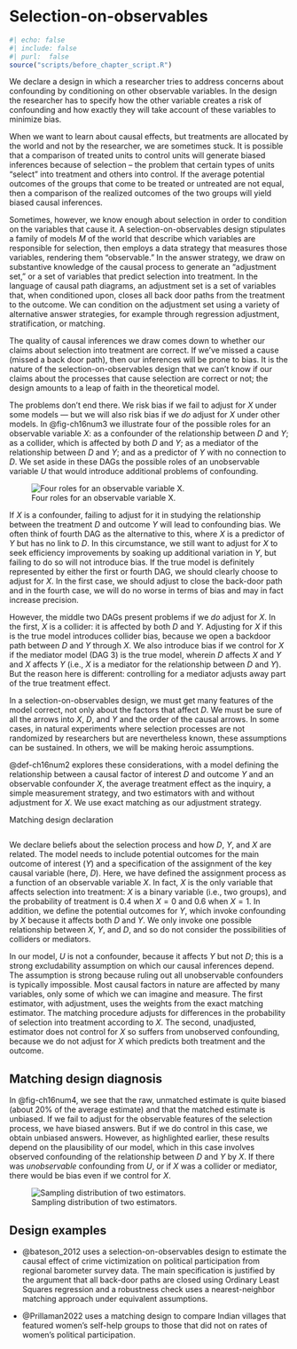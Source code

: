 # Selection-on-observables {.unnumbered}

```r
#| echo: false
#| include: false
#| purl:  false
source("scripts/before_chapter_script.R")
```

::: {.ddbox}
We declare a design in which a researcher tries to address concerns about confounding by conditioning on other observable variables. In the design the researcher has to specify how the other variable creates a risk of confounding and how exactly they will take account of these variables to minimize bias.   
:::

When we want to learn about causal effects, but treatments are allocated by the world and not by the researcher, we are sometimes stuck. It is possible that a comparison of treated units to control units will generate biased inferences because of selection -- the problem that certain types of units "select" into treatment and others into control. If the average potential outcomes of the groups that come to be treated or untreated are not equal, then a comparison of the realized outcomes of the two groups will yield biased causal inferences.

Sometimes, however, we know enough about selection in order to condition on the variables that cause it. A selection-on-observables design stipulates a family of models $M$ of the world that describe which variables are responsible for selection, then employs a data strategy that measures those variables, rendering them "observable." In the answer strategy, we draw on substantive knowledge of the causal process to generate an "adjustment set," or a set of variables that predict selection into treatment. In the language of causal path diagrams, an adjustment set is a set of variables that, when conditioned upon, closes all back door paths from the treatment to the outcome. We can condition on the adjustment set using a variety of alternative answer strategies, for example through regression adjustment, stratification, or matching.

The quality of causal inferences we draw comes down to whether our claims about selection into treatment are correct. If we've missed a cause (missed a back door path), then our inferences will be prone to bias. It is the nature of the selection-on-observables design that we can't know if our claims about the processes that cause selection are correct or not; the design amounts to a leap of faith in the theoretical model. 

The problems don't end there. We risk bias if we fail to adjust for $X$ under some models --- but we will also risk bias if we *do* adjust for $X$ under other models. In @fig-ch16num3 we illustrate four of the possible roles for an observable variable $X$: as a confounder of the relationship between $D$ and $Y$; as a collider, which is affected by both $D$ and $Y$; as a mediator of the relationship between $D$ and $Y$; and as a predictor of $Y$ with no connection to $D$. We set aside in these DAGs the possible roles of an unobservable variable $U$ that would introduce additional problems of confounding.

![Four roles for an observable variable X.](/figures/figure-16-3){#fig-ch16num3}

If $X$ is a confounder, failing to adjust for it in studying the relationship between the treatment $D$ and outcome $Y$ will lead to confounding bias. We often think of fourth DAG as the alternative to this, where $X$ is a predictor of $Y$ but has no link to $D$. In this circumstance, we still want to adjust for $X$ to seek efficiency improvements by soaking up additional variation in $Y$, but failing to do so will not introduce bias. If the true model is definitely represented by either the first or fourth DAG, we should clearly choose to adjust for $X$. In the first case, we should adjust to close the back-door path and in the fourth case, we will do no worse in terms of bias and may in fact increase precision.

However, the middle two DAGs present problems if we *do* adjust for $X$. In the first, $X$ is a collider: it is affected by both $D$ and $Y$. Adjusting for $X$ if this is the true model introduces collider bias, because we open a backdoor path between $D$ and $Y$ through $X$. We also introduce bias if we control for $X$ if the mediator model (DAG 3) is the true model, wherein $D$ affects $X$ and $Y$ and $X$ affects $Y$ (i.e., $X$ is a mediator for the relationship between $D$ and $Y$). But the reason here is different: controlling for a mediator adjusts away part of the true treatment effect. 

In a selection-on-observables design, we must get many features of the model correct, not only about the factors that affect $D$. We must be sure of all the arrows into $X$, $D$, and $Y$ and the order of the causal arrows. In some cases, in natural experiments where selection processes are not randomized by researchers but are nevertheless known, these assumptions can be sustained. In others, we will be making heroic assumptions.

@def-ch16num2 explores these considerations, with a model defining the relationship between a causal factor of interest $D$ and outcome $Y$ and an observable confounder $X$, the average treatment effect as the inquiry, a simple measurement strategy, and two estimators with and without adjustment for $X$. We use exact matching as our adjustment strategy.

::: {#def-ch16num2 .declaration} 

Matching design declaration

```r
```

:::

We declare beliefs about the selection process and how $D$, $Y$, and $X$ are related. The model needs to include potential outcomes for the main outcome of interest ($Y$) and a specification of the assignment of the key causal variable (here, $D$). Here, we have defined the assignment process as a function of an observable variable $X$. In fact, $X$ is the only variable that affects selection into treatment: $X$ is a binary variable (i.e., two groups), and the probability of treatment is 0.4 when $X=0$ and 0.6 when $X=1$. In addition, we define the potential outcomes for $Y$, which invoke confounding by $X$ because it affects both $D$ and $Y$. We only invoke one possible relationship between $X$, $Y$, and $D$, and so do not consider the possibilities of colliders or mediators. 

In our model, $U$ is not a confounder, because it affects $Y$ but not $D$; this is a strong excludability assumption on which our causal inferences depend. The assumption is strong because ruling out all unobservable confounders is typically impossible. Most causal factors in nature are affected by many variables, only some of which we can imagine and measure. The first estimator, with adjustment, uses the weights from the exact matching estimator. The matching procedure adjusts for differences in the probability of selection into treatment according to $X$. The second, unadjusted, estimator does not control for $X$ so suffers from unobserved confounding, because we do not adjust for $X$ which predicts both treatment and the outcome. 

::: {#lem-ch16num2} 

## Matching design diagnosis

In @fig-ch16num4, we see that the raw, unmatched estimate is quite biased (about 20% of the average estimate) and that the matched estimate is unbiased. If we fail to adjust for the observable features of the selection process, we have biased answers. But if we do control in this case, we obtain unbiased answers. However, as highlighted earlier, these results depend on the plausibility of our model, which in this case involves observed confounding of the relationship between $D$ and $Y$ by $X$. If there was *unobservable* confounding from $U$, or if $X$ was a collider or mediator, there would be bias even if we control for $X$.

![Sampling distribution of two estimators.](/figures/figure-16-4){#fig-ch16num4}

:::

## Design examples

- @bateson_2012 uses a selection-on-observables design to estimate the causal effect of crime victimization on political participation from regional barometer survey data. The main specification is justified by the argument that all back-door paths are closed using Ordinary Least Squares regression and a robustness check uses a nearest-neighbor matching approach under equivalent assumptions.

- @Prillaman2022 uses a matching design to compare Indian villages that featured women's self-help groups to those that did not on rates of women's political participation. 

